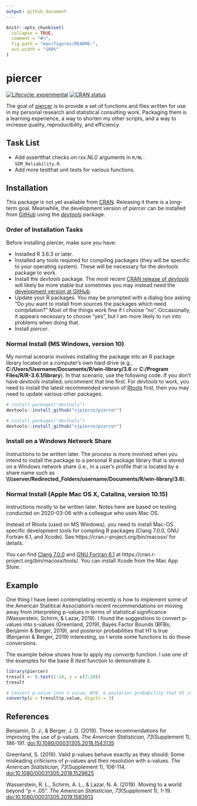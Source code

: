 ```yaml
---
output: github_document
---
```


<!-- README.md is generated from README.Rmd. Please edit that file -->

```r
knitr::opts_chunk$set(
  collapse = TRUE,
  comment = "#>",
  fig.path = "man/figures/README-",
  out.width = "100%"
)
```
# piercer

<!-- badges: start -->
[![Lifecycle: experimental](https://img.shields.io/badge/lifecycle-experimental-orange.svg)](https://www.tidyverse.org/lifecycle/#experimental)
[![CRAN status](https://www.r-pkg.org/badges/version/piercer)](https://CRAN.R-project.org/package=piercer)
<!-- badges: end -->

The goal of [piercer](https://github.com/sjpierce/piercer) is to provide a set 
of functions and files written for use in my personal research and statistical
consulting work. Packaging them is a learning experience, a way to shorten my
other scripts, and a way to increase quality, reproducibility, and efficiency.

## Task List 
* Add assertthat checks on *rxx.NL()* arguments in `R/NL-SEM_Reliability.R`. 
* Add more testthat unit tests for various functions. 

## Installation
This package is not yet available from [CRAN](https://CRAN.R-project.org). 
Releasing it there is a long-term goal. Meanwhile, the development version of
*piercer* can be installed from [GitHub](https://github.com) using the 
[*devtools*](https://devtools.r-lib.org/) package. 

### Order of Installation Tasks
Before installing piercer, make sure you have:

* Installed R 3.6.3 or later.
* Installed any tools required for compiling packages (they will be specific
  to your operating system). These will be necessary for the *devtools* package
  to work. 
* Install the *devtools* package. The most recent 
  [CRAN release of *devtools*](https://cran.r-project.org/package=devtools) 
  will likely be more stable but sometimes you may instead need the 
  [development version at GitHub](https://github.com/r-lib/devtools).
* Update your R packages. You may be prompted with a dialog box asking "Do you 
  want to install from sources the packages which need compilation?" Most of the
  things work fine if I choose "no". Occasionally, it appears necessary to 
  choose "yes", but I am more likely to run into problems when doing that.  
* Install *piercer*.

### Normal Install (MS Windows, version 10)
My normal scenario involves installing the package into an R package library 
located on a computer's own hard drive (e.g., 
**C:/Users/Username/Documents/R/win-library/3.6** or 
**C:/Program Files/R/R-3.6.1/library**). In that scenario, use the following 
code. If you don't have *devtools* installed, uncomment that line first. For 
*devtools* to work, you need to install the latest recommended version of 
[Rtools](https://cran.r-project.org/bin/windows/Rtools) first, then you may need 
to update various other packages. 

```r
# install.packages("devtools")
devtools::install_github("sjpierce/piercer")
```

```r
# install.packages("devtools")
devtools::install_github("sjpierce/piercer")
```

### Install on a Windows Network Share
Instructions to be written later. The process is more involved when you intend
to install the package to a personal R package library that is stored on a 
Windows network share (i.e., in a user's profile that is located by a share name
such as 
**\\\\\\\\server/Redirected_Folders/username/Documents/R/win-library/3.6**). 

### Normal Install (Apple Mac OS X, Catalina, version 10.15)
Instructions mostly to be written later. Notes here are based on testing 
conducted on 2020-03-06 with a colleague who uses Mac OS.  

Instead of Rtools (used on MS Windows), you need to install Mac-OS specific 
development tools for compiling R packages (Clang 7.0.0, GNU Fortran 6.1, and 
Xcode). See https://cran.r-project.org/bin/macosx/ for details.

You can find 
[Clang 7.0.0](https://cran.r-project.org/bin/macosx/tools/clang-7.0.0.pkg)
and [GNU Fortran 6.1](https://cran.r-project.org/bin/macosx/tools/gfortran-6.1.pkg)
at https://cran.r-project.org/bin/macosx/tools/. You can install Xcode from the 
Mac App Store. 

## Example
One thing I have been contemplating recently is how to implement some of the 
American Statitical Association's recent recommendations on moving away from 
interpreting p-values in terms of statistical significance (Wasserstein, Schirm,
& Lazar, 2019). I found the suggestions to convert p-values into s-values
(Greenland, 2019), Bayes Factor Bounds (BFBs; Benjamin & Berger, 2019), and 
posterior probabilities that H1 is true (Benjamin & Berger, 2019) interesting, 
so I wrote some functions to do those conversions. 

The example below shows how to apply my *convertp* function. I use one of the 
examples for the base R *ttest* function to demonstrate it. 

```r
library(piercer)
tresult <- t.test(1:10, y = c(7:20))
tresult

# Convert p-value into s-value, BFB, & posterior probability that H1 is true. 
convertp(p = tresult$p.value, digits = 3)
```

## References
Benjamin, D. J., & Berger, J. O. (2019). Three recommendations for improving the
use of p-values. *The American Statistician, 73*(Supplement 1), 186-191. 
[doi:10.1080/00031305.2018.1543135](https://doi.org/10.1080/00031305.2018.1543135)

Greenland, S. (2019). Valid p-values behave exactly as they should: Some 
misleading criticisms of p-values and their resolution with s-values. 
*The American Statistician, 73*(Supplement 1), 106-114.
[doi:10.1080/00031305.2018.1529625](https://doi.org/10.1080/00031305.2018.1529625)

Wasserstein, R. L., Schirm, A. L., & Lazar, N. A. (2019). Moving to a world
beyond "p < .05". *The American Statistician, 73*(Supplement 1), 1-19. 
[doi:10.1080/00031305.2019.1583913](https://doi.org/10.1080/00031305.2019.1583913)
